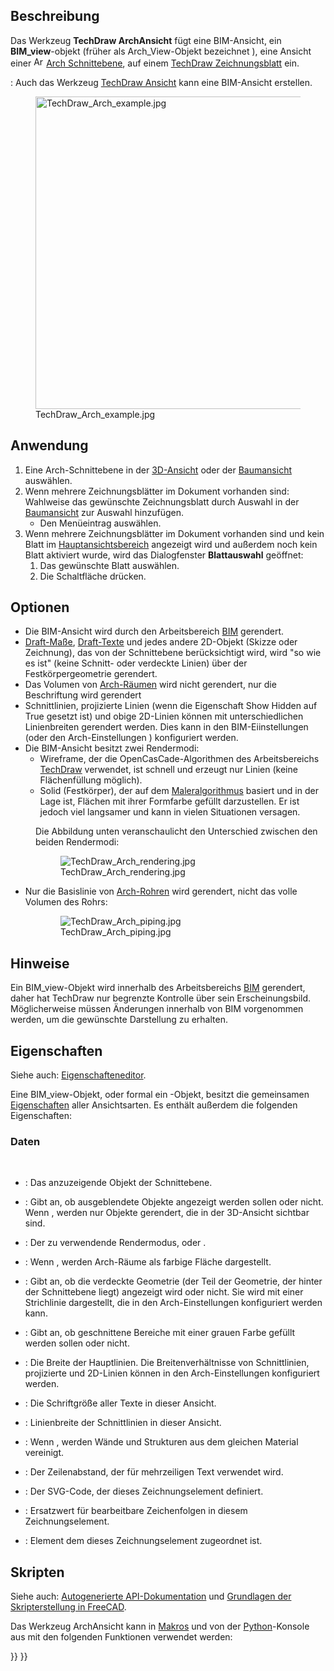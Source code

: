 <languages/>

{{Docnav/de
|[[TechDraw_DraftView/de|DraftAnsicht]]
|[[TechDraw_SpreadsheetView/de|Tabellenansicht]]
|[[TechDraw_Workbench/de|TechDraw]]
|IconL=TechDraw_DraftView.svg
|IconR=TechDraw_SpreadsheetView.svg
|IconC=Workbench_TechDraw.svg
}}

{{GuiCommand/de
|Name=TechDraw ArchView
|Name/de=TechDraw ArchAnsicht
|MenuLocation=TechDraw→ Views From Other Workbenches → Objekt des Arbeitsbereichs BIM einfügen
|Workbenches=[[TechDraw_Workbench/de|TechDraw]], [[BIM_Workbench/de|BIM]]
|SeeAlso=[[Arch_SectionPlane/de|Arch Schnittebene]]
}}

<span id="Description"></span>
==Beschreibung==

Das Werkzeug '''TechDraw ArchAnsicht''' fügt eine BIM-Ansicht, ein '''BIM_view'''-objekt (früher als Arch_View-Objekt bezeichnet {{VersionNoteMinus/de|0.21}}), eine Ansicht einer [[Image:Arch SectionPlane.svg|16px]] [[Arch_SectionPlane/de|Arch Schnittebene]], auf einem [[TechDraw_PageDefault/de|TechDraw Zeichnungsblatt]] ein.

{{Version/de|1.0}}: Auch das Werkzeug [[TechDraw_View/de|TechDraw Ansicht]] kann eine BIM-Ansicht erstellen.

[[Image:TechDraw Arch example.jpg|500px]]

<span id="Usage"></span>
==Anwendung==

# Eine Arch-Schnittebene in der [[3D_view/de|3D-Ansicht]] oder der [[Tree_view/de|Baumansicht]] auswählen.
# Wenn mehrere Zeichnungsblätter im Dokument vorhanden sind: Wahlweise das gewünschte Zeichnungsblatt durch Auswahl in der [[Tree_view/de|Baumansicht]] zur Auswahl hinzufügen.
#* Den Menüeintrag {{MenuCommand|TechDraw → Ansichten von anderen Arbeitsbereichen → [[Image:TechDraw_ArchView.svg|16px]] Objekt des Arbeitsbereichs BIM einfügen}} auswählen.
# Wenn mehrere Zeichnungsblätter im Dokument vorhanden sind und kein Blatt im [[Main_view_area/de|Hauptansichtsbereich]] angezeigt wird und außerdem noch kein Blatt aktiviert wurde, wird das Dialogfenster '''Blattauswahl''' geöffnet:
## Das gewünschte Blatt auswählen.
## Die Schaltfläche {{Button|OK}} drücken.

<span id="Options"></span>
==Optionen==

* Die BIM-Ansicht wird durch den Arbeitsbereich [[BIM_Workbench/de|BIM]] gerendert.
* [[Draft_Snap_Dimensions/de|Draft-Maße]], [[Draft_Text/de|Draft-Texte]] und jedes andere 2D-Objekt (Skizze oder Zeichnung), das von der Schnittebene berücksichtigt wird, wird "so wie es ist" (keine Schnitt- oder verdeckte Linien) über der Festkörpergeometrie gerendert.
* Das Volumen von [[Arch_Space/de|Arch-Räumen]] wird nicht gerendert, nur die Beschriftung wird gerendert
* Schnittlinien, projizierte Linien (wenn die Eigenschaft Show Hidden auf True gesetzt ist) und obige 2D-Linien können mit unterschiedlichen Linienbreiten gerendert werden. Dies kann in den BIM-Eiinstellungen (oder den Arch-Einstellungen {{VersionNoteMinus/de|0.21}}) konfiguriert werden.
* Die BIM-Ansicht besitzt zwei Rendermodi:
** Wireframe, der die OpenCasCade-Algorithmen des Arbeitsbereichs [[TechDraw_Workbench|TechDraw]] verwendet, ist schnell und erzeugt nur Linien (keine Flächenfüllung möglich).
** Solid (Festkörper), der auf dem [https://de.wikipedia.org/wiki/Maleralgorithmus Maleralgorithmus] basiert und in der Lage ist, Flächen mit ihrer Formfarbe gefüllt darzustellen. Er ist jedoch viel langsamer und kann in vielen Situationen versagen.
: Die Abbildung unten veranschaulicht den Unterschied zwischen den beiden Rendermodi:

: [[Image:TechDraw Arch rendering.jpg]]

* Nur die Basislinie von [[Arch_Pipe/de|Arch-Rohren]] wird gerendert, nicht das volle Volumen des Rohrs:

: [[Image:TechDraw Arch piping.jpg]]

<span id="Notes"></span>
==Hinweise==

Ein BIM_view-Objekt wird innerhalb des Arbeitsbereichs [[BIM_Workbench/de|BIM]] gerendert, daher hat TechDraw nur begrenzte Kontrolle über sein Erscheinungsbild. Möglicherweise müssen Änderungen innerhalb von BIM vorgenommen werden, um die gewünschte Darstellung zu erhalten.

<span id="Properties"></span>
==Eigenschaften==

Siehe auch: [[Property_editor/de|Eigenschafteneditor]].

Eine BIM_view-Objekt, oder formal ein {{Incode|TechDraw::DrawViewArch}}-Objekt, besitzt die gemeinsamen [[TechDraw_View/de#Eigenschaften_der_Bauteilansicht|Eigenschaften]] aller Ansichtsarten. Es enthält außerdem die folgenden Eigenschaften:

<span id="Data"></span>
===Daten===

{{TitleProperty|Arch view}} {{VersionMinus/de|0.21}}<br>
{{TitleProperty|BIM view}} {{VersionPlus/de|1.0}}

* {{PropertyData/de|Source|Link}}: Das anzuzeigende Objekt der Schnittebene.
* {{PropertyData/de|All On|Bool}}: Gibt an, ob ausgeblendete Objekte angezeigt werden sollen oder nicht. Wenn {{FALSE}}, werden nur Objekte gerendert, die in der 3D-Ansicht sichtbar sind.
* {{PropertyData/de|Render Mode|Enumeration}}: Der zu verwendende Rendermodus, {{Value|Solid}} oder {{Value|Wireframe}}.
* {{PropertyData/de|Fill Spaces|Bool}}: Wenn {{TRUE}}, werden Arch-Räume als farbige Fläche dargestellt.
* {{PropertyData/de|Show Hidden|Bool}}: Gibt an, ob die verdeckte Geometrie (der Teil der Geometrie, der hinter der Schnittebene liegt) angezeigt wird oder nicht. Sie wird mit einer Strichlinie dargestellt, die in den Arch-Einstellungen konfiguriert werden kann.
* {{PropertyData/de|Show Fill|Bool}}: Gibt an, ob geschnittene Bereiche mit einer grauen Farbe gefüllt werden sollen oder nicht.
* {{PropertyData/de|Line Width|Float}}: Die Breite der Hauptlinien. Die Breitenverhältnisse von Schnittlinien, projizierte und 2D-Linien können in den Arch-Einstellungen konfiguriert werden.
* {{PropertyData/de|Font Size|Float}}: Die Schriftgröße aller Texte in dieser Ansicht.
* {{PropertyData/de|Cut Line Width|Float}}: Linienbreite der Schnittlinien in dieser Ansicht.
* {{PropertyData/de|Join Arch|Bool}}: Wenn {{TRUE}}, werden Wände und Strukturen aus dem gleichen Material vereinigt.
* {{PropertyData/de|Line Spacing|Float}}: Der Zeilenabstand, der für mehrzeiligen Text verwendet wird. {{Version/de|1.0}}

{{TitleProperty|Drawing view}}

* {{PropertyData/de|Symbol|String|Hidden}}: Der SVG-Code, der dieses Zeichnungselement definiert.
* {{PropertyData/de|Editable Texts|StringList|Hidden}}: Ersatzwert für bearbeitbare Zeichenfolgen in diesem Zeichnungselement.
* {{PropertyData/de|Owner|Link}}: Element dem dieses Zeichnungselement zugeordnet ist. {{Version/de|1.0}}

<span id="Scripting"></span>
==Skripten==

Siehe auch: [https://freecad.github.io/SourceDoc/ Autogenerierte API-Dokumentation] und [[FreeCAD_Scripting_Basics/de|Grundlagen der Skripterstellung in FreeCAD]].

Das Werkzeug ArchAnsicht kann in [[Macros/de|Makros]] und von der [[Python/de|Python]]-Konsole aus mit den folgenden Funktionen verwendet werden:

{{Code|code=
dv = FreeCAD.ActiveDocument.addObject('TechDraw::DrawViewArch','TestArch')
dv.Source = mySectionPlane
rc = page.addView(dv)
}}


{{Docnav/de
|[[TechDraw_DraftView/de|DraftAnsicht]]
|[[TechDraw_SpreadsheetView/de|Tabellenansicht]]
|[[TechDraw_Workbench/de|TechDraw]]
|IconL=TechDraw_DraftView.svg
|IconR=TechDraw_SpreadsheetView.svg
|IconC=Workbench_TechDraw.svg
}}

{{TechDraw Tools navi{{#translation:}}}}
{{Userdocnavi{{#translation:}}}}